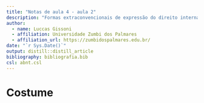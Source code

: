 ```yaml
---
title: "Notas de aula 4 - aula 2"
description: "Formas extraconvencionais de expressão do direito internacional e instrumentos de interpretação e compensação"
author:
  - name: Luccas Gissoni
  - affiliation: Universidade Zumbi dos Palmares
  - affiliation_url: https://zumbidospalmares.edu.br/
date: "`r Sys.Date()`"
output: distill::distill_article
bibliography: bibliografia.bib
csl: abnt.csl
---
```


# Costume




